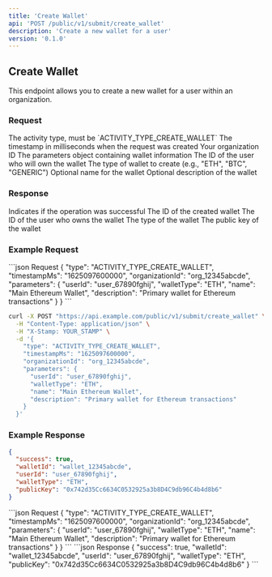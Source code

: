 ```yaml
---
title: 'Create Wallet'
api: 'POST /public/v1/submit/create_wallet'
description: 'Create a new wallet for a user'
version: '0.1.0'
---
```


## Create Wallet

This endpoint allows you to create a new wallet for a user within an organization.

### Request

<ParamField body="type" type="string" required>
  The activity type, must be `ACTIVITY_TYPE_CREATE_WALLET`
</ParamField>

<ParamField body="timestampMs" type="string" required>
  The timestamp in milliseconds when the request was created
</ParamField>

<ParamField body="organizationId" type="string" required>
  Your organization ID
</ParamField>

<ParamField body="parameters" type="object" required>
  The parameters object containing wallet information
</ParamField>

<ParamField body="parameters.userId" type="string" required>
  The ID of the user who will own the wallet
</ParamField>

<ParamField body="parameters.walletType" type="string" required>
  The type of wallet to create (e.g., "ETH", "BTC", "GENERIC")
</ParamField>

<ParamField body="parameters.name" type="string">
  Optional name for the wallet
</ParamField>

<ParamField body="parameters.description" type="string">
  Optional description of the wallet
</ParamField>

### Response

<ResponseField name="success" type="boolean">
  Indicates if the operation was successful
</ResponseField>

<ResponseField name="walletId" type="string">
  The ID of the created wallet
</ResponseField>

<ResponseField name="userId" type="string">
  The ID of the user who owns the wallet
</ResponseField>

<ResponseField name="walletType" type="string">
  The type of the wallet
</ResponseField>

<ResponseField name="publicKey" type="string">
  The public key of the wallet
</ResponseField>

### Example Request

<CodeGroup>
```json Request
{
  "type": "ACTIVITY_TYPE_CREATE_WALLET",
  "timestampMs": "1625097600000",
  "organizationId": "org_12345abcde",
  "parameters": {
    "userId": "user_67890fghij",
    "walletType": "ETH",
    "name": "Main Ethereum Wallet",
    "description": "Primary wallet for Ethereum transactions"
  }
}
```

```bash cURL
curl -X POST "https://api.example.com/public/v1/submit/create_wallet" \
  -H "Content-Type: application/json" \
  -H "X-Stamp: YOUR_STAMP" \
  -d '{
    "type": "ACTIVITY_TYPE_CREATE_WALLET",
    "timestampMs": "1625097600000",
    "organizationId": "org_12345abcde",
    "parameters": {
      "userId": "user_67890fghij",
      "walletType": "ETH",
      "name": "Main Ethereum Wallet",
      "description": "Primary wallet for Ethereum transactions"
    }
  }'
```
</CodeGroup>

### Example Response

```json
{
  "success": true,
  "walletId": "wallet_12345abcde",
  "userId": "user_67890fghij",
  "walletType": "ETH",
  "publicKey": "0x742d35Cc6634C0532925a3b8D4C9db96C4b4d8b6"
}
```

<RequestExample>
```json Request
{
  "type": "ACTIVITY_TYPE_CREATE_WALLET",
  "timestampMs": "1625097600000",
  "organizationId": "org_12345abcde",
  "parameters": {
    "userId": "user_67890fghij",
    "walletType": "ETH",
    "name": "Main Ethereum Wallet",
    "description": "Primary wallet for Ethereum transactions"
  }
}
```
</RequestExample>

<ResponseExample>
```json Response
{
  "success": true,
  "walletId": "wallet_12345abcde",
  "userId": "user_67890fghij",
  "walletType": "ETH",
  "publicKey": "0x742d35Cc6634C0532925a3b8D4C9db96C4b4d8b6"
}
```
</ResponseExample>
